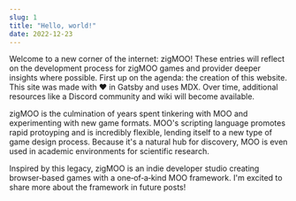 ```yaml
---
slug: 1
title: "Hello, world!"
date: 2022-12-23
---
```


Welcome to a new corner of the internet: zigMOO! These entries will reflect on the development process for zigMOO games and provider deeper insights where possible. First up on the agenda: the creation of this website. This site was made with <span role="img" aria-label="love">❤️</span> in Gatsby and uses MDX. Over time, additional resources like a Discord community and wiki will become available.

zigMOO is the culmination of years spent tinkering with MOO and experimenting with new game formats. MOO's scripting language promotes rapid protoyping and is incredibly flexible, lending itself to a new type of game design process. Because it's a natural hub for discovery, MOO is even used in academic environments for scientific research.

Inspired by this legacy, zigMOO is an indie developer studio creating browser&#8209;based games with a one&#8209;of&#8209;a&#8209;kind MOO framework. I'm excited to share more about the framework in future posts!
